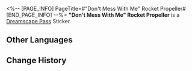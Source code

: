 <%-- [PAGE_INFO]
PageTitle=#"Don't Mess With Me" Rocket Propeller#
[END_PAGE_INFO] --%>
{{Stub|Location information}}
{{Item Infobox
|id          = 223257
|image       = Dreamscape Pass Sticker Don't Mess With Me Rocket Propeller.png
|type        = Dreamscape Pass Sticker
|invCategory = 
|rarity      = 4
|effect      = 
|description = Digital stickers that can be used to decorate the pages of the Dreamtour Handbook. They come in many different styles.
}}
{{Description|..., ...! ..., ..., ...? ...!!}}
'''"Don't Mess With Me" Rocket Propeller''' is a [[Dreamscape Pass]] Sticker.

==Other Languages==
{{Other Languages
|en   = "Don't Mess With Me" Rocket Propeller
|zhs  = 「别惹我」火箭筒
|zht  = 「別惹我」火箭筒
|ja   = 「邪魔しないで」ロケラン
|ko   = 「날 건드리지 마」 로켓 발사기
|es   = Lanzacohetes "No te metas conmigo"
|fr   = Moteur-fusée «&nbsp;Ne viens pas me chauffer&nbsp;»
|ru   = Ракетница «Не связывайся со мной»
|th   = ปืนบาซูก้า "อย่ามาซ่ากับฉัน"
|vi   = Ống Phóng Hỏa Tiễn "Đừng Chọc Tôi"
|de   = Raketenwerfer „Leg dich nicht mit mir an.“
|id   = Bazoka "Jangan Macam-Macam Denganku"
|pt   = Propulsor à Jato "Não Mexe Comigo"
}}

==Change History==
{{Change History|2.0}}